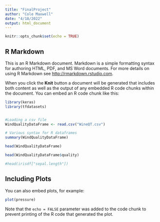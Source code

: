 ```yaml
---
title: "FinalProject"
author: "Cole Maxwell"
date: "4/18/2022"
output: html_document
---
```


```r
knitr::opts_chunk$set(echo = TRUE)
```

## R Markdown

This is an R Markdown document. Markdown is a simple formatting syntax for authoring HTML, PDF, and MS Word documents. For more details on using R Markdown see <http://rmarkdown.rstudio.com>.

When you click the **Knit** button a document will be generated that includes both content as well as the output of any embedded R code chunks within the document. You can embed an R code chunk like this:

```r
library(keras)
library(tfdatasets)


#Loading a csv file
WindQualityDataFrame <- read.csv("WineQT.csv")

# Various syntax for R dataframes
summary(WindQualityDataFrame)

head(WindQualityDataFrame)

head(WindQualityDataFrame$quality)

#head(irisdf["sepal.length"])
```

## Including Plots

You can also embed plots, for example:

```r
plot(pressure)
```

Note that the `echo = FALSE` parameter was added to the code chunk to prevent printing of the R code that generated the plot.
